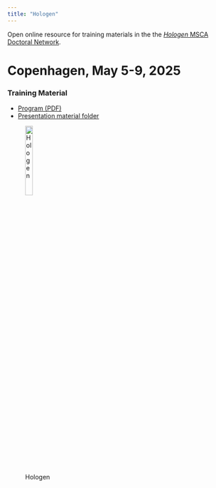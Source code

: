 ```yaml
---
title: "Hologen"
---
```


Open online resource for training materials in the the [*Hologen* MSCA
Doctoral Network](https://www.hologen-network.eu/).

# Copenhagen, May 5-9, 2025

### Training Material

- [Program (PDF)](material/2025_May_CPH/Program.pdf)
- [Presentation material folder](material/2025_May_CPH/)

![Hologen](images/hologen-logo-web-1000x160.png){width=20% fig-align="left"}  





